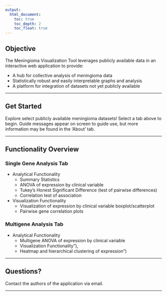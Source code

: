 ```yaml
---
output: 
  html_document:
    toc: true
    toc_depth: 2
    toc_float: true
---
```


## Objective
      
The Meningioma Visualization Tool leverages publicly available data in an interactive web application to provide:

* A hub for collective analysis of meningioma data
* Statistically robust and easily interpretable graphs and analysis
* A platform for integration of datasets not yet publicly available

*****       
  
## Get Started
        
Explore select publicly available meningioma datasets! Select a tab above to begin. Guide messages appear on screen to guide use, but more information may be found in the 'About' tab.
        
*****

## Functionality Overview
        
### Single Gene Analysis Tab
        
  * Analytical Functionality
      + Summary Statistics
      + ANOVA of expression by clinical variable
      + Tukey’s Honest Significant Difference (test of pairwise differences)
      + Correlation test of association
              
         
  * Visualization Functionality
      + Visualization of expression by clinical variable boxplot/scatterplot
      + Pairwise gene correlation plots

### Multigene Analysis Tab
        
  * Analytical Functionality
      + Multigene ANOVA of expression by clinical variable
      + Visualization Functionality"),
      + Heatmap and hierarchical clustering of expression")
        
        
*****
        
## Questions?
        
Contact the authors of the application via email.

*****